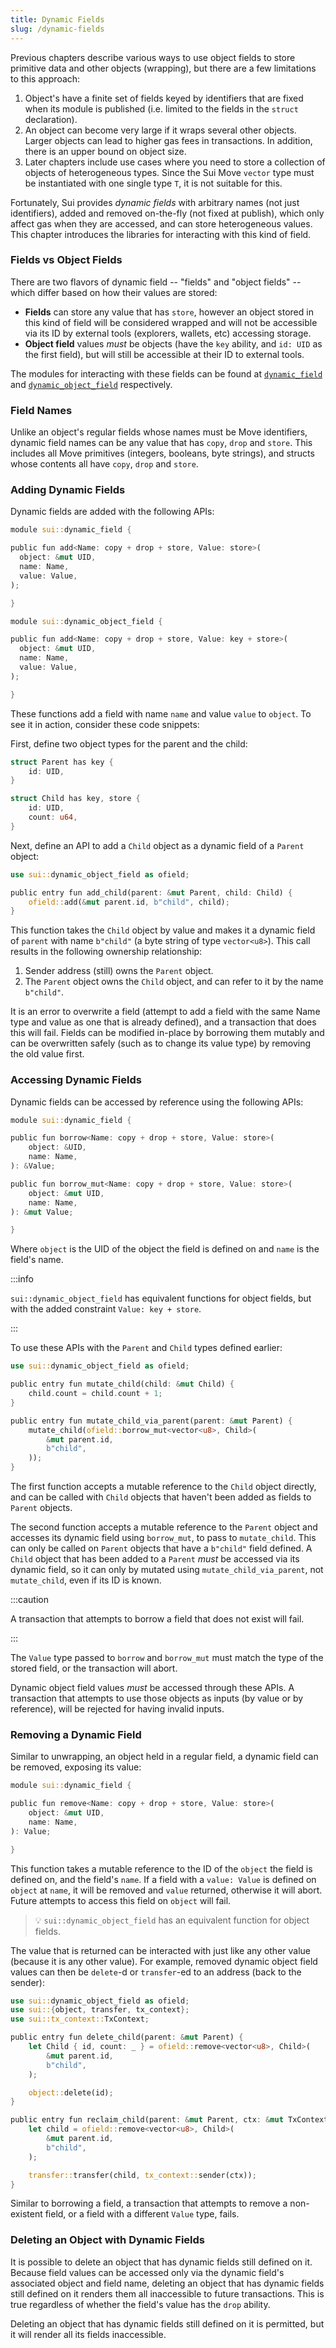 ```yaml
---
title: Dynamic Fields
slug: /dynamic-fields
---
```


Previous chapters describe various ways to use object fields to store primitive data and other objects (wrapping), but there are a few limitations to this approach:

1. Object's have a finite set of fields keyed by identifiers that are fixed when its module is published (i.e. limited to the fields in the `struct` declaration).
1. An object can become very large if it wraps several other objects. Larger objects can lead to higher gas fees in transactions. In addition, there is an upper bound on object size.
1. Later chapters include use cases where you need to store a collection of objects of heterogeneous types. Since the Sui Move `vector` type must be instantiated with one single type `T`, it is not suitable for this.

Fortunately, Sui provides _dynamic fields_ with arbitrary names (not just identifiers), added and removed on-the-fly (not fixed at publish), which only affect gas when they are accessed, and can store heterogeneous values. This chapter introduces the libraries for interacting with this kind of field.

### Fields vs Object Fields

There are two flavors of dynamic field -- "fields" and "object fields" -- which differ based on how their values are stored:

- **Fields** can store any value that has `store`, however an object stored in this kind of field will be considered wrapped and will not be accessible via its ID by external tools (explorers, wallets, etc) accessing storage.
- **Object field** values _must_ be objects (have the `key` ability, and `id: UID` as the first field), but will still be accessible at their ID to external tools.

The modules for interacting with these fields can be found at [`dynamic_field`](https://github.com/MystenLabs/sui/tree/main/crates/sui-framework/packages/sui-framework/sources/dynamic_field.move) and [`dynamic_object_field`](https://github.com/MystenLabs/sui/tree/main/crates/sui-framework/packages/sui-framework/sources/dynamic_object_field.move) respectively.

### Field Names

Unlike an object's regular fields whose names must be Move identifiers, dynamic field names can be any value that has `copy`, `drop` and `store`. This includes all Move primitives (integers, booleans, byte strings), and structs whose contents all have `copy`, `drop` and `store`.

### Adding Dynamic Fields

Dynamic fields are added with the following APIs:

```rust
module sui::dynamic_field {

public fun add<Name: copy + drop + store, Value: store>(
  object: &mut UID,
  name: Name,
  value: Value,
);

}
```

```rust
module sui::dynamic_object_field {

public fun add<Name: copy + drop + store, Value: key + store>(
  object: &mut UID,
  name: Name,
  value: Value,
);

}
```

These functions add a field with name `name` and value `value` to `object`. To see it in action, consider these code snippets:

First, define two object types for the parent and the child:

```rust
struct Parent has key {
    id: UID,
}

struct Child has key, store {
    id: UID,
    count: u64,
}
```

Next, define an API to add a `Child` object as a dynamic field of a `Parent` object:

```rust
use sui::dynamic_object_field as ofield;

public entry fun add_child(parent: &mut Parent, child: Child) {
    ofield::add(&mut parent.id, b"child", child);
}
```

This function takes the `Child` object by value and makes it a dynamic field of `parent` with name `b"child"` (a byte string of type `vector<u8>`). This call results in the following ownership relationship:

1. Sender address (still) owns the `Parent` object.
1. The `Parent` object owns the `Child` object, and can refer to it by the name `b"child"`.

It is an error to overwrite a field (attempt to add a field with the same Name type and value as one that is already defined), and a transaction that does this will fail. Fields can be modified in-place by borrowing them mutably and can be overwritten safely (such as to change its value type) by removing the old value first.

### Accessing Dynamic Fields

Dynamic fields can be accessed by reference using the following APIs:

```rust
module sui::dynamic_field {

public fun borrow<Name: copy + drop + store, Value: store>(
    object: &UID,
    name: Name,
): &Value;

public fun borrow_mut<Name: copy + drop + store, Value: store>(
    object: &mut UID,
    name: Name,
): &mut Value;

}
```

Where `object` is the UID of the object the field is defined on and `name` is the field's name.

:::info

`sui::dynamic_object_field` has equivalent functions for object fields, but with the added constraint `Value: key + store`.

:::

To use these APIs with the `Parent` and `Child` types defined earlier:

```rust
use sui::dynamic_object_field as ofield;

public entry fun mutate_child(child: &mut Child) {
    child.count = child.count + 1;
}

public entry fun mutate_child_via_parent(parent: &mut Parent) {
    mutate_child(ofield::borrow_mut<vector<u8>, Child>(
        &mut parent.id,
        b"child",
    ));
}
```

The first function accepts a mutable reference to the `Child` object directly, and can be called with `Child` objects that haven't been added as fields to `Parent` objects.

The second function accepts a mutable reference to the `Parent` object and accesses its dynamic field using `borrow_mut`, to pass to `mutate_child`. This can only be called on `Parent` objects that have a `b"child"` field defined. A `Child` object that has been added to a `Parent` _must_ be accessed via its dynamic field, so it can only by mutated using `mutate_child_via_parent`, not `mutate_child`, even if its ID is known.

:::caution

A transaction that attempts to borrow a field that does not exist will fail.

:::

The `Value` type passed to `borrow` and `borrow_mut` must match the type of the stored field, or the transaction will abort.

Dynamic object field values _must_ be accessed through these APIs. A transaction that attempts to use those objects as inputs (by value or by reference), will be rejected for having invalid inputs.

### Removing a Dynamic Field

Similar to unwrapping, an object held in a regular field, a dynamic field can be removed, exposing its value:

```rust
module sui::dynamic_field {

public fun remove<Name: copy + drop + store, Value: store>(
    object: &mut UID,
    name: Name,
): Value;

}
```

This function takes a mutable reference to the ID of the `object` the field is defined on, and the field's `name`. If a field with a `value: Value` is defined on `object` at `name`, it will be removed and `value` returned, otherwise it will abort. Future attempts to access this field on `object` will fail.

> :bulb: `sui::dynamic_object_field` has an equivalent function for object fields.

The value that is returned can be interacted with just like any other value (because it is any other value). For example, removed dynamic object field values can then be `delete`-d or `transfer`-ed to an address (back to the sender):

```rust
use sui::dynamic_object_field as ofield;
use sui::{object, transfer, tx_context};
use sui::tx_context::TxContext;

public entry fun delete_child(parent: &mut Parent) {
    let Child { id, count: _ } = ofield::remove<vector<u8>, Child>(
        &mut parent.id,
        b"child",
    );

    object::delete(id);
}

public entry fun reclaim_child(parent: &mut Parent, ctx: &mut TxContext) {
    let child = ofield::remove<vector<u8>, Child>(
        &mut parent.id,
        b"child",
    );

    transfer::transfer(child, tx_context::sender(ctx));
}
```

Similar to borrowing a field, a transaction that attempts to remove a non-existent field, or a field with a different `Value` type, fails.

### Deleting an Object with Dynamic Fields

It is possible to delete an object that has dynamic fields still defined on it. Because field values can be accessed only via the dynamic field's associated object and field name, deleting an object that has dynamic fields still defined on it renders them all inaccessible to future transactions. This is true regardless of whether the field's value has the `drop` ability.

Deleting an object that has dynamic fields still defined on it is permitted, but it will render all its fields inaccessible.

